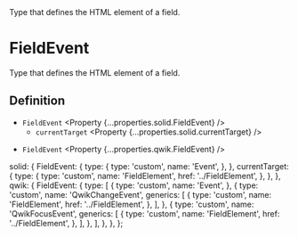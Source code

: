 
<Title>FieldEvent</Title>
<Description>Type that defines the HTML element of a field.</Description>

# FieldEvent

Type that defines the HTML element of a field.

## Definition

<Solid block>

- `FieldEvent` <Property {...properties.solid.FieldEvent} />
  - `currentTarget` <Property {...properties.solid.currentTarget} />

</Solid>

<Qwik block>

- `FieldEvent` <Property {...properties.qwik.FieldEvent} />

</Qwik>

  solid: {
    FieldEvent: {
      type: {
        type: 'custom',
        name: 'Event',
      },
    },
    currentTarget: {
      type: {
        type: 'custom',
        name: 'FieldElement',
        href: '../FieldElement',
      },
    },
  },
  qwik: {
    FieldEvent: {
      type: [
        {
          type: 'custom',
          name: 'Event',
        },
        {
          type: 'custom',
          name: 'QwikChangeEvent',
          generics: [
            {
              type: 'custom',
              name: 'FieldElement',
              href: '../FieldElement',
            },
          ],
        },
        {
          type: 'custom',
          name: 'QwikFocusEvent',
          generics: [
            {
              type: 'custom',
              name: 'FieldElement',
              href: '../FieldElement',
            },
          ],
        },
      ],
    },
  },
};
